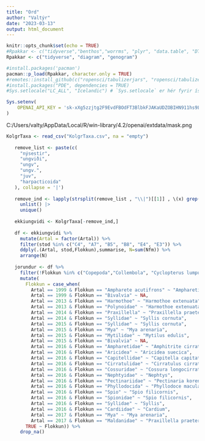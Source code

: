 ```yaml
---
title: "Ord"
author: "Valtýr"
date: "2023-03-13"
output: html_document
---
```


```r

knitr::opts_chunk$set(echo = TRUE)
#Rpakkar <- c("tidyverse","benthos","worrms", "plyr", "data.table", "DT", "dplyr", "here", "BBI", "ggh4x", "gplots","PDE", "magick", "tesseract", "xlsx", "ggpubr", "factoextra")
Rpakkar <- c("tidyverse", "diagram", "genogram")

#install.packages('pacman')
pacman::p_load(Rpakkar, character.only = TRUE)
#remotes::install_github(c("ropensci/tabulizerjars", "ropensci/tabulizer"))
#install.packages("PDE", dependencies = TRUE)
#Sys.setlocale("LC_ALL", "Icelandic") # `Sys.setlocale` er hér fyrir íslenskar dagsetningar.
```


```r
Sys.setenv(
    OPENAI_API_KEY = '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'
)
```
C:/Users/valty/AppData/Local/R/win-library/4.2/openai/extdata/mask.png


```r
KolgrTaxa <- read_csv("KolgrTaxa.csv", na = "empty") 
   
   remove_list <- paste(c(
     "nýsestir",
     "ungviði",
     "ungv",
     "ungv.",
     "juv",
     "harpacticoida"
   ), collapse = '|') 
   
   remove_ind <- lapply(strsplit(remove_list , "\\|")[[1]] , \(x) grep(x , KolgrTaxa$gamalt , fixed = T)) |> 
     unlist() |> 
     unique()
   
   ekkiungvidi <- KolgrTaxa[-remove_ind,] 
   
   df <- ekkiungvidi %>% 
     mutate(Artal = factor(Artal)) %>% 
     filter(stod %in% c("C4", "A7", "B5", "B8", "E4", "E3")) %>% 
     ddply(.(Artal, stod,Flokkun),summarise, N=sum(Nfm)) %>% 
     arrange(N)
   
   jorundur <- df %>% 
     filter(!Flokkun %in% c("Copepoda","Collembola", "Cyclopterus lumpus")) %>% 
     mutate(
       Flokkun = case_when(
         Artal == 1999 & Flokkun == "Ampharete acutifrons" ~ "Ampharetinae",
         Artal == 1999 & Flokkun == "Bivalvia" ~ NA,
         Artal == 2013 & Flokkun == "Harmothoe" ~ "Harmothoe extenuata",
         Artal == 2013 & Flokkun == "Polynoidae" ~ "Harmothoe extenuata",
         Artal == 2014 & Flokkun == "Praxillella" ~ "Praxillella praetermissa",
         Artal == 2014 & Flokkun == "Syllidae" ~ "Syllis cornuta",
         Artal == 2015 & Flokkun == "Syllidae" ~ "Syllis cornuta",
         Artal == 2015 & Flokkun == "Mya" ~ "Mya arenaria",
         Artal == 2015 & Flokkun == "Mytilidae" ~ "Mytilus edulis",
         Artal == 2015 & Flokkun == "Bivalvia" ~ NA,
         Artal == 2016 & Flokkun == "Ampharetidae" ~ "Amphitrite cirrata",
         Artal == 2016 & Flokkun == "Aricidea" ~ "Aricidea suecica",
         Artal == 2016 & Flokkun == "Capitellidae" ~ "Capitella capitata",
         Artal == 2016 & Flokkun == "Cirratulidae" ~ "Cirratulus cirratus",
         Artal == 2016 & Flokkun == "Cossuridae" ~ "Cossura longocirrata",
         Artal == 2016 & Flokkun == "Nephtyidae" ~ "Nephtys",
         Artal == 2016 & Flokkun == "Pectinariidae" ~ "Pectinaria koreni",
         Artal == 2016 & Flokkun == "Phyllodocida" ~ "Phyllodoce maculata",
         Artal == 2016 & Flokkun == "Spio" ~ "Spio filicornis",
         Artal == 2016 & Flokkun == "Spionidae" ~ "Spio filicornis",
         Artal == 2016 & Flokkun == "Syllidae" ~ "Syllis",
         Artal == 2016 & Flokkun == "Cardiidae" ~ "Cardium",
         Artal == 2017 & Flokkun == "Mya" ~ "Mya arenaria",
         Artal == 2017 & Flokkun == "Maldanidae" ~ "Praxillella praetermissa",
       TRUE ~ Flokkun)) %>% 
     drop_na() 
```